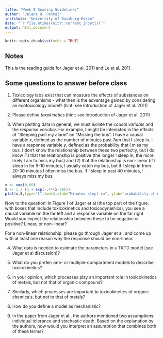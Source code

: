 ```yaml
---
title: "Week 8 Reading Guidelines"
author: "Jelena H. Pantel"
institute: "University of Duisburg-Essen"
date: "`r file.mtime(knitr::current_input())`"
output: html_document
---
```


```r
knitr::opts_chunk$set(echo = TRUE)
```

## Notes
This is the reading guide for Jager et al. 2011 and Le et al. 2011.

## Some questions to answer before class

1. Toxicology labs exist that can measure the effects of substances on different organisms - what then is the advantage gained by considering an ecotoxicology model? (hint: see Introduction of Jager et al. 2011)

2. Please define *toxokinetics* (hint: see Introduction of Jager et al. 2011)

3. When plotting data in general, we must isolate the *causal variable* and the *response variable*. For example, I might be interested in the effects of “Sleeping past my alarm” on “Missing the bus”. I have a causal variable *x*, defined as the number of minutes past 7am that I sleep in. I have a response variable *y*, defined as the probability that I miss my bus. I don’t know the relationship between these two perfectly, but I do know (1) that the relationship is positive (the longer I sleep in, the more likely I am to miss my bus) and (2) that the relationship is non-linear (if I sleep in for 5-10 minutes, I usually catch my bus, but if I sleep in from 20-30 minutes I often miss the bus. If I sleep in past 40 minutes, I always miss my bus.

```r
x <- seq(0,60)
S <- 1 / (1 + exp(-.4*(x-30)))
plot(x,S,type="l",lwd=3,xlab="Minutes slept in", ylab="probability of missing bus")
```

Now to the question! In Figure 1 of Jager et al (the top part of the figure, with boxes that include toxicokinetics and toxicodynamics), you see a causal variable on the far left and a response variable on the far right. Would you expect the relationship between these to be negative or positive? Linear, or non-linear?

For a non-linear relationship, please go through Jager et al. and come up with at least one reason why the response should be non-linear.

4. What data is needed to estimate the parameters in a TKTD model (see Jager et al discussion)?

5. What do you prefer: one- or multiple-compartment models to describe toxicokinetics?

6. In your opinion, which processes play an important role in toxicokinetics of metals, but not that of organic compound?

7. Similarly, which processes are important to toxicokinetics of organic chemicals, but not to that of metals?

8. How do you define a model as mechanistic?

9. In the paper from Jager et al., the authors mentioned two assumptions: individual tolerance and stochastic death. Based on the explanation by the authors, how would you interpret an assumption that combines both of these terms?

